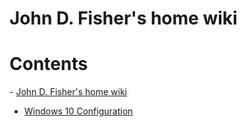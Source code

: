 = John D. Fisher's home wiki =
= Contents =
- [[#John D. Fisher's home wiki|John D. Fisher's home wiki]]

* [[Windows 10 Configuration]]
